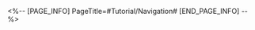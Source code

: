<%-- [PAGE_INFO]
PageTitle=#Tutorial/Navigation#
[END_PAGE_INFO] --%>
{{Tutorial
|sort      = 400102
|title     = Navigation
|subtitle  = 
|type      = System
|about     = 
|image1    = Tutorial Navigation 1.png{{subst:void|<!--$UPLOAD:<<SpriteOutput/TutorialPic/TutorialPage_400102.png>-<Tutorial Navigation 1.png>-<Tutorial Files>>-->}}
|text1     = Thanks to the {{Color|h|nobold=1|Navigation System}} of the Astral Express, you can travel between different worlds and areas.
|image2    = Tutorial Navigation 2.png{{subst:void|<!--$UPLOAD:<<SpriteOutput/TutorialPic/TutorialPage_400101.png>-<Tutorial Navigation 2.png>-<Tutorial Files>>-->}}
|text2     = The worlds that you have been to will be marked on the {{Color|h|nobold=1|Star Rail Map}}.
}}